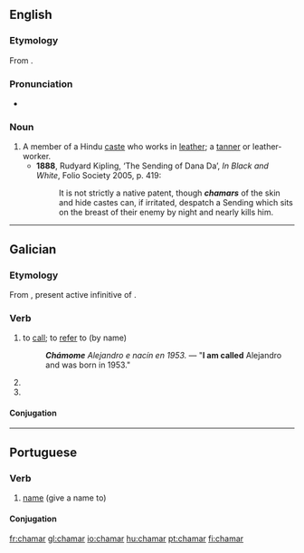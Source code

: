 ==English==
===Etymology===
From {{etyl|hi}}.{{attention|hi}}

===Pronunciation===
*{{a|UK}} {{IPA|/tʃəˈmɑː/}}

===Noun===
{{en-noun}}

# A member of a Hindu [[caste]] who works in [[leather]]; a [[tanner]] or leather-worker.
#*'''1888''', Rudyard Kipling, ‘The Sending of Dana Da’, ''In Black and White'', Folio Society 2005, p. 419:
#*:It is not strictly a native patent, though '''''chamars''''' of the skin and hide castes can, if irritated, despatch a Sending which sits on the breast of their enemy by night and nearly kills him.

----

==Galician==

===Etymology===
From {{etyl|la|gl}} {{term|clamare|clāmāre|lang=la}}, present active infinitive of {{term|clamo|clamō|cry out}}.

===Verb===
{{gl-verb|cham|ar}}

# to [[call]]; to [[refer]] to (by name)
#: '''''Chámome''' Alejandro e nacín en 1953.'' — "'''I am called''' Alejandro and was born in 1953."
# {{conjugation of|[[chamar#Galician|chamar]]||1|and|3|s|fut|sub|lang=gl}}
# {{conjugation of|[[chamar#Galician|chamar]]||1|and|3|s|personal|inf|lang=gl}}

====Conjugation====
{{gl-conj-ar|cham}}

----

==Portuguese==

===Verb===
{{infl|pt|verb}}

# [[name]] (give a name to)

====Conjugation====
{{pt-conj|cham|ar}}

{{tbot entry|Portuguese|name|2007|November}}

[[fr:chamar]]
[[gl:chamar]]
[[io:chamar]]
[[hu:chamar]]
[[pt:chamar]]
[[fi:chamar]]